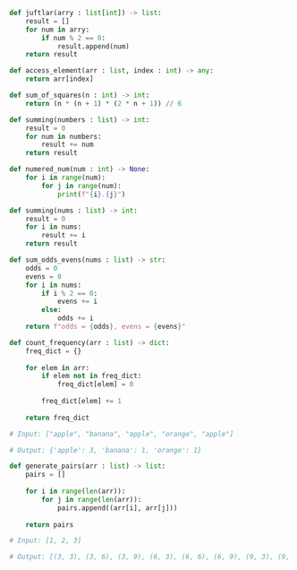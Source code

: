 ```python showLineNumbers
def juftlar(arry : list[int]) -> list:
    result = []
    for num in arry:
        if num % 2 == 0:
            result.append(num)
    return result
```

```python showLineNumbers
def access_element(arr : list, index : int) -> any:
    return arr[index]
```

```python showLineNumbers
def sum_of_squares(n : int) -> int:
    return (n * (n + 1) * (2 * n + 1)) // 6
```


```python showLineNumbers
def summing(numbers : list) -> int:
    result = 0
    for num in numbers:
        result += num
    return result
```


```python showLineNumbers
def numered_num(num : int) -> None:
    for i in range(num):
        for j in range(num):
            print(f"{i}.{j}")
```


```python showLineNumbers
def summing(nums : list) -> int:
    result = 0
    for i in nums:
        result += i
    return result
```

```python showLineNumbers
def sum_odds_evens(nums : list) -> str:
    odds = 0
    evens = 0
    for i in nums:
        if i % 2 == 0:
            evens += i
        else:
            odds += i
    return f"odds = {odds}, evens = {evens}"
```


```python showLineNumbers
def count_frequency(arr : list) -> dict:
    freq_dict = {}
    
    for elem in arr:
        if elem not in freq_dict:
            freq_dict[elem] = 0
            
        freq_dict[elem] += 1
        
    return freq_dict
```

```python showLineNumbers
# Input: ["apple", "banana", "apple", "orange", "apple"]

# Output: {'apple': 3, 'banana': 1, 'orange': 1}
```


```python showLineNumbers
def generate_pairs(arr : list) -> list:
    pairs = []
    
    for i in range(len(arr)):
        for j in range(len(arr)):
            pairs.append((arr[i], arr[j]))
            
    return pairs
```



```python showLineNumbers
# Input: [1, 2, 3]

# Output: [(3, 3), (3, 6), (3, 9), (6, 3), (6, 6), (6, 9), (9, 3), (9, 6), (9, 9)]
```